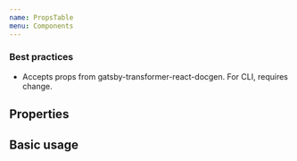 ```yaml
---
name: PropsTable
menu: Components
---
```



### Best practices

- Accepts props from gatsby-transformer-react-docgen. For CLI, requires change.

## Properties


## Basic usage


<PropsTable propMetaData={{}} />